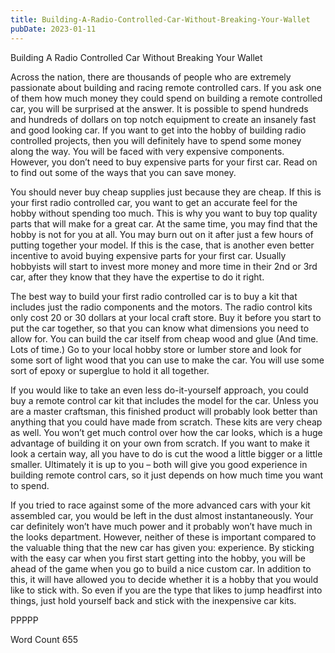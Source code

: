 ```yaml
---
title: Building-A-Radio-Controlled-Car-Without-Breaking-Your-Wallet
pubDate: 2023-01-11
---
```


Building A Radio Controlled Car Without Breaking Your Wallet

Across the nation, there are thousands of people who are extremely passionate about building and racing remote controlled cars. If you ask one of them how much money they could spend on building a remote controlled car, you will be surprised at the answer. It is possible to spend hundreds and hundreds of dollars on top notch equipment to create an insanely fast and good looking car. If you want to get into the hobby of building radio controlled projects, then you will definitely have to spend some money along the way. You will be faced with very expensive components. However, you don’t need to buy expensive parts for your first car. Read on to find out some of the ways that you can save money.

You should never buy cheap supplies just because they are cheap. If this is your first radio controlled car, you want to get an accurate feel for the hobby without spending too much. This is why you want to buy top quality parts that will make for a great car. At the same time, you may find that the hobby is not for you at all. You may burn out on it after just a few hours of putting together your model. If this is the case, that is another even better incentive to avoid buying expensive parts for your first car. Usually hobbyists will start to invest more money and more time in their 2nd or 3rd car, after they know that they have the expertise to do it right.

The best way to build your first radio controlled car is to buy a kit that includes just the radio components and the motors. The radio control kits only cost 20 or 30 dollars at your local craft store. Buy it before you start to put the car together, so that you can know what dimensions you need to allow for. You can build the car itself from cheap wood and glue (And time. Lots of time.) Go to your local hobby store or lumber store and look for some sort of light wood that you can use to make the car. You will use some sort of epoxy or superglue to hold it all together.

If you would like to take an even less do-it-yourself approach, you could buy a remote control car kit that includes the model for the car. Unless you are a master craftsman, this finished product will probably look better than anything that you could have made from scratch. These kits are very cheap as well. You won’t get much control over how the car looks, which is a huge advantage of building it on your own from scratch. If you want to make it look a certain way, all you have to do is cut the wood a little bigger or a little smaller. Ultimately it is up to you – both will give you good experience in building remote control cars, so it just depends on how much time you want to spend.

If you tried to race against some of the more advanced cars with your kit assembled car, you would be left in the dust almost instantaneously. Your car definitely won’t have much power and it probably won’t have much in the looks department. However, neither of these is important compared to the valuable thing that the new car has given you: experience. By sticking with the easy car when you first start getting into the hobby, you will be ahead of the game when you go to build a nice custom car. In addition to this, it will have allowed you to decide whether it is a hobby that you would like to stick with. So even if you are the type that likes to jump headfirst into things, just hold yourself back and stick with the inexpensive car kits.

PPPPP

Word Count 655